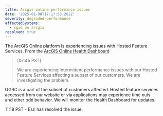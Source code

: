```yaml
---
title: Arcgis online performance issues
date: '2025-01-08T17:17:58.282Z'
severity: degraded-performance
affectedSystems:
  - sgid on arcgis
resolved: true
---
```



The ArcGIS Online platform is experiencing issues with Hosted Feature Services. From the [ArcGIS Online Health Dashboard](https://status.arcgis.com/)

> [07:45 PST]
>
> We are experiencing intermittent performance issues with our Hosted Feature Services affecting a subset of our customers. We are investigating the problem.

UGRC is a part of the subset of customers affected. Hosted feature services accessed from our website or via applications may experience time outs and other odd behavior. We will monitor the Health Dashboard for updates.

<Update date="2025-01-08T19:18:00.000Z">11:18 PST - Esri has resolved the issue.</Update>
